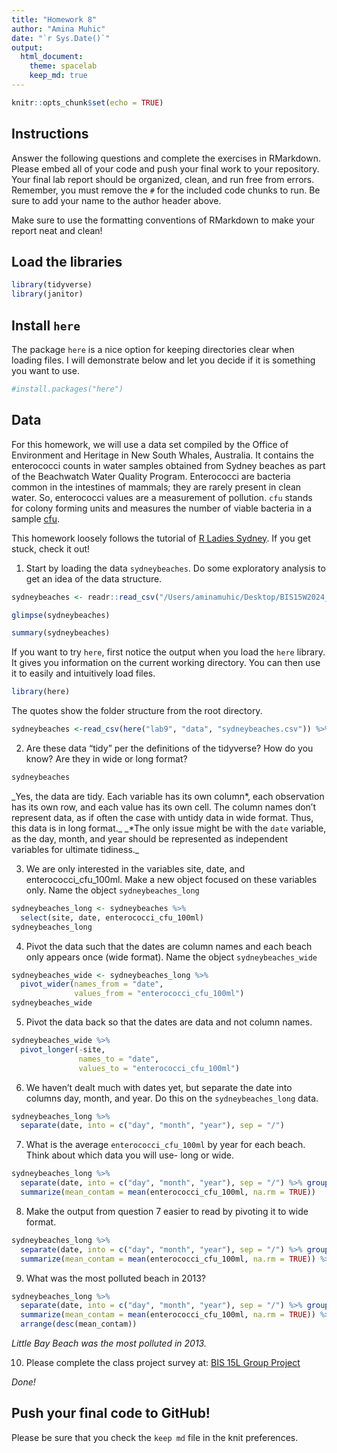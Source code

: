 ```yaml
---
title: "Homework 8"
author: "Amina Muhic"
date: "`r Sys.Date()`"
output:
  html_document: 
    theme: spacelab
    keep_md: true
---
```


```r
knitr::opts_chunk$set(echo = TRUE)
```

## Instructions
Answer the following questions and complete the exercises in RMarkdown. Please embed all of your code and push your final work to your repository. Your final lab report should be organized, clean, and run free from errors. Remember, you must remove the `#` for the included code chunks to run. Be sure to add your name to the author header above.  

Make sure to use the formatting conventions of RMarkdown to make your report neat and clean!  

## Load the libraries
```r
library(tidyverse)
library(janitor)
``` 

## Install `here`
The package `here` is a nice option for keeping directories clear when loading files. I will demonstrate below and let you decide if it is something you want to use.  
```r
#install.packages("here")
```

## Data
For this homework, we will use a data set compiled by the Office of Environment and Heritage in New South Whales, Australia. It contains the enterococci counts in water samples obtained from Sydney beaches as part of the Beachwatch Water Quality Program. Enterococci are bacteria common in the intestines of mammals; they are rarely present in clean water. So, enterococci values are a measurement of pollution. `cfu` stands for colony forming units and measures the number of viable bacteria in a sample [cfu](https://en.wikipedia.org/wiki/Colony-forming_unit).   

This homework loosely follows the tutorial of [R Ladies Sydney](https://rladiessydney.org/). If you get stuck, check it out!  

1. Start by loading the data `sydneybeaches`. Do some exploratory analysis to get an idea of the data structure.

```r
sydneybeaches <- readr::read_csv("/Users/aminamuhic/Desktop/BIS15W2024_amuhic/lab9/data/sydneybeaches.csv")
```

```r
glimpse(sydneybeaches)
```

```r
summary(sydneybeaches)
```

If you want to try `here`, first notice the output when you load the `here` library. It gives you information on the current working directory. You can then use it to easily and intuitively load files.
```r
library(here)
```

The quotes show the folder structure from the root directory.
```r
sydneybeaches <-read_csv(here("lab9", "data", "sydneybeaches.csv")) %>% clean_names()
```

2. Are these data "tidy" per the definitions of the tidyverse? How do you know? Are they in wide or long format?
```r
sydneybeaches
```
_Yes, the data are tidy. Each variable has its own column*, each observation has its own row, and each value has its own cell. The column names don't represent data, as if often the case with untidy data in wide format. Thus, this data is in long format._
_*The only issue might be with the `date` variable, as the day, month, and year should be represented as independent variables for ultimate tidiness._

3. We are only interested in the variables site, date, and enterococci_cfu_100ml. Make a new object focused on these variables only. Name the object `sydneybeaches_long`

```r
sydneybeaches_long <- sydneybeaches %>% 
  select(site, date, enterococci_cfu_100ml)
sydneybeaches_long
```

4. Pivot the data such that the dates are column names and each beach only appears once (wide format). Name the object `sydneybeaches_wide`

```r
sydneybeaches_wide <- sydneybeaches_long %>% 
  pivot_wider(names_from = "date",
              values_from = "enterococci_cfu_100ml")
sydneybeaches_wide
```

5. Pivot the data back so that the dates are data and not column names.

```r
sydneybeaches_wide %>% 
  pivot_longer(-site,
               names_to = "date",
               values_to = "enterococci_cfu_100ml")
```


6. We haven't dealt much with dates yet, but separate the date into columns day, month, and year. Do this on the `sydneybeaches_long` data.

```r
sydneybeaches_long %>% 
  separate(date, into = c("day", "month", "year"), sep = "/")
```

7. What is the average `enterococci_cfu_100ml` by year for each beach. Think about which data you will use- long or wide.

```r
sydneybeaches_long %>% 
  separate(date, into = c("day", "month", "year"), sep = "/") %>% group_by(site, year) %>% 
  summarize(mean_contam = mean(enterococci_cfu_100ml, na.rm = TRUE))
```

8. Make the output from question 7 easier to read by pivoting it to wide format.

```r
sydneybeaches_long %>% 
  separate(date, into = c("day", "month", "year"), sep = "/") %>% group_by(site, year) %>% 
  summarize(mean_contam = mean(enterococci_cfu_100ml, na.rm = TRUE)) %>% pivot_wider(names_from = "year", values_from = "mean_contam")
```

9. What was the most polluted beach in 2013?

```r
sydneybeaches_long %>% 
  separate(date, into = c("day", "month", "year"), sep = "/") %>% group_by(site, year) %>% 
  summarize(mean_contam = mean(enterococci_cfu_100ml, na.rm = TRUE)) %>% filter(year=="2013") %>% 
  arrange(desc(mean_contam))
```
_Little Bay Beach was the most polluted in 2013._

10. Please complete the class project survey at: [BIS 15L Group Project](https://forms.gle/H2j69Z3ZtbLH3efW6)

 _Done!_
 
## Push your final code to GitHub!
Please be sure that you check the `keep md` file in the knit preferences.   